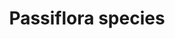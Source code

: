 ---
title: Passiflora species
aka:
  - maypop
  - purple passionflower
  - maracuja
  - granadilla
family_members:
  - Passiflora incarnata
  - Passiflora involucrata
  - Passiflora alata
  - Passiflora eichleriana
duration_chart_title: Oral Duration of Passiflora incarnata
duration_chart:
  total: 4–8 hours
  onset: 45m
  coming_up: 105m
  plateau: 2h
  coming_down: 90m
  after_effects: 6h
positive_effects: relaxation
neutral_effects: sedation, increased duration of psychedelic effects
negative_effects: nausea, dangerous combinations
image_location: /src/assets/Images/Passiflora species/Maypop Tayton Alvis.jpg
image_caption: Maypop by Tayton Alvis
dosage_table:
  title: Oral Dosage of Dried Passiflora incarnata Leaf
  threshold: 200 g
  light: 500 g
  common: 700 g
  strong: 1 kg
  heavy: 1.5+ kg
--- 